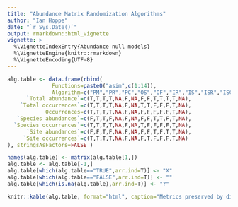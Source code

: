 ```yaml
---
title: "Abundance Matrix Randomization Algorithms"
author: "Ian Hoppe"
date: "`r Sys.Date()`"
output: rmarkdown::html_vignette
vignette: >
  %\VignetteIndexEntry{Abundance null models}
  %\VignetteEngine{knitr::rmarkdown}
  %\VignetteEncoding{UTF-8}
---
```


```r
alg.table <- data.frame(rbind(
              Functions=paste0("asim",c(1:14)), 
              Algorithm=c("PM","PR","PC","OS","OF","IR","IS","ISR","ISC","IT","ITR","ITC","IA","IF"),
      `Total abundance`=c(T,T,T,T,NA,F,NA,F,F,T,T,T,T,NA), 
    `Total occurrences`=c(T,T,T,T,NA,F,NA,T,T,F,F,F,T,NA), 
            Occurrences=c(T,T,T,T,NA,F,NA,F,F,F,F,F,T,NA), 
   `Species abundances`=c(F,T,T,F,NA,F,NA,F,F,T,T,F,T,NA), 
  `Species occurrences`=c(T,T,T,T,NA,F,NA,T,F,F,F,F,T,NA), 
      `Site abundances`=c(F,F,T,F,NA,F,NA,F,F,T,F,T,T,NA), 
     `Site occurrences`=c(T,T,T,T,NA,F,NA,F,T,F,F,F,T,NA)
), stringsAsFactors=FALSE )

names(alg.table) <- matrix(alg.table[1,])
alg.table <- alg.table[-1,]
alg.table[which(alg.table=="TRUE",arr.ind=T)] <- "X"
alg.table[which(alg.table=="FALSE",arr.ind=T)] <- ""
alg.table[which(is.na(alg.table),arr.ind=T)] <- "?"

knitr::kable(alg.table, format="html", caption="Metrics preserved by different randomization algorithms.", align=c("r",rep("c",14)), excape=FALSE )
```


